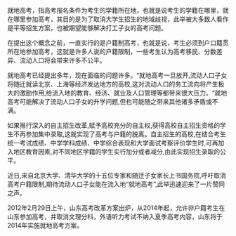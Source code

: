 {{POV|time=2012-02-29T08:26:15+00:00}}
{{original research|time=2012-02-29T08:26:15+00:00}}
就地高考，指高考报名条件为考生的学籍所在地，也就是说考生的学籍在哪里，就在哪里参加高考，其目的是为了取消大学生招生的地域歧视，此举被大多数人看作是平等招生方案，也被期望能够解决打工子女的高考问题。

在提出这个概念之前，一直实行的是户籍制高考，也就是说，考生必须到户口籍贯所在地参加高考，这就是许多人说的户籍限制，一些考生认为高考移民、分数差异、流动人口将会带来许多不公平。

就地高考已经提出多年，现在面临的问题许多。“就地高考一旦放开,流动人口子女将随迁就读北京、上海等经济发达地方的高校,这对流动人口的务工流向将产生极大的激励作用,给流入地的教育、经济、就业及人口管理等都带来很大压力。“就地高考可能解决了流动人口子女的升学问题,但也可能随之带来其他诸多矛盾或不满。

如果推行深入的自主招生改革,赋予高校充分的自主权,获得高校自主招生资格的学生不再参加集中录取,这就实现了高考与户籍的脱离。自主招生的高校,在结合考生统一考试成绩、中学学科成绩、中学综合表现和大学面试考察评价学生时,可再加入地区教育因素,对不同地区学籍的学生实行加分或者减分,由此实现招生录取的公平。

近日,来自北京大学、清华大学的十五位专家和随迁子女家长上书国务院,呼吁取消高考户籍限制,期待流动人口子女能在流入地“就地高考”,此举迅速迎来了一片赞同之声。

2012年2月29日上午，山东高考改革方案出炉，从2014年起，允许非户籍考生在山东参加高考，并取消文理分科，外语听力考试不纳入夏季高考内容，山东将于2014年实施就地高考方案。